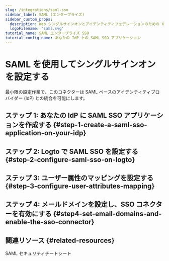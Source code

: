 ```yaml
---
slug: /integrations/saml-sso
sidebar_label: SAML (エンタープライズ)
sidebar_custom_props:
  description: Web シングルサインオンとアイデンティティフェデレーションのための XML ベースのオープン標準。
  logoFilename: 'saml.svg'
tutorial_name: SAML エンタープライズ SSO
tutorial_config_name: あなたの IdP 上の SAML SSO アプリケーション
---
```




# SAML を使用してシングルサインオンを設定する

最小限の設定作業で、このコネクターは SAML ベースのアイデンティティプロバイダー (IdP) との統合を可能にします。

<GuideTip />

## ステップ 1: あなたの IdP に SAML SSO アプリケーションを作成する \{#step-1-create-a-saml-sso-application-on-your-idp}

<Step1 />

## ステップ 2: Logto で SAML SSO を設定する \{#step-2-configure-saml-sso-on-logto}

<Step2 />

## ステップ 3: ユーザー属性のマッピングを設定する \{#step-3-configure-user-attributes-mapping}

<Step3 />

## ステップ 4: メールドメインを設定し、SSO コネクターを有効にする \{#step4-set-email-domains-and-enable-the-sso-connector}

<Step4 />

## 関連リソース \{#related-resources}

<Url href="https://blog.logto.io/saml-security-cheat-sheet">SAML セキュリティチートシート</Url>
